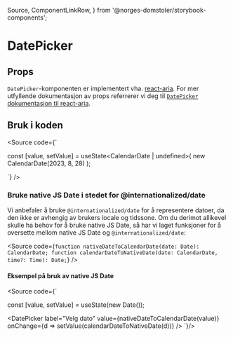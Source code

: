  Source,
  ComponentLinkRow,
} from '@norges-domstoler/storybook-components';

<Meta of={DatePickerStories} />

# DatePicker

<ComponentLinkRow
  docsHref="https://design.domstol.no/987b33f71/p/73c4d3-datepicker/b/369590"
  figmaHref="https://www.figma.com/file/ewqSDmkgqDQ5PyOsRp4V5b/DDS-Komponenter?type=design&node-id=417%3A16&mode=design&t=yAZzSopZv7pOdHLa-1"
  githubHref="https://github.com/domstolene/designsystem/tree/main/packages/components/src/components/date-inputs/DatePicker"
/>

## Props

`DatePicker`-komponenten er implementert vha. [react-aria](https://react-spectrum.adobe.com/react-aria).
For mer utfyllende dokumentasjon av props referrerer vi deg til [`DatePicker` dokumentasjon til react-aria](https://react-spectrum.adobe.com/react-aria/DatePicker.html#props).

<Canvas>
  <Story of={DatePickerStories.Default} height="500px" />
</Canvas>
<Controls of={DatePickerStories.Default} />

## Bruk i koden

<Source
  code={`

const [value, setValue] = useState<CalendarDate | undefined>(
new CalendarDate(2023, 8, 28)
);

<DatePicker label="Velg dato" value={value} onChange={setValue} />
`} />

### Bruke native JS Date i stedet for @internationalized/date

Vi anbefaler å bruke `@internationalized/date` for å representere datoer, da den ikke er avhengig av brukers locale og tidssone.
Om du derimot allikevel skulle ha behov for å bruke native JS Date, så har vi laget funksjoner for å oversette mellom native JS Date og `@internationalized/date`:

<Source
  code={`
function nativeDateToCalendarDate(date: Date): CalendarDate;
function calendarDateToNativeDate(date: CalendarDate, time?: Time): Date;
`}
/>

#### Eksempel på bruk av native JS Date

<Source code={`

const [value, setValue] = useState<Date>(new Date());

<DatePicker
  label="Velg dato"
  value={nativeDateToCalendarDate(value)}
  onChange={d => setValue(calendarDateToNativeDate(d))}
/>
`}/>
